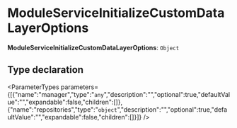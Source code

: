 
# ModuleServiceInitializeCustomDataLayerOptions

 **ModuleServiceInitializeCustomDataLayerOptions**: `Object`

## Type declaration

<ParameterTypes parameters={[{"name":"manager","type":"`any`","description":"","optional":true,"defaultValue":"","expandable":false,"children":[]},{"name":"repositories","type":"`object`","description":"","optional":true,"defaultValue":"","expandable":false,"children":[]}]} />
